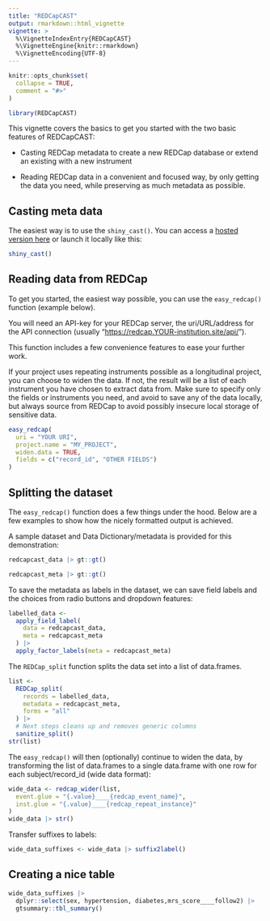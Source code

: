 ```yaml
---
title: "REDCapCAST"
output: rmarkdown::html_vignette
vignette: >
  %\VignetteIndexEntry{REDCapCAST}
  %\VignetteEngine{knitr::rmarkdown}
  %\VignetteEncoding{UTF-8}
---
```


```r
knitr::opts_chunk$set(
  collapse = TRUE,
  comment = "#>"
)
```

```r
library(REDCapCAST)
```

This vignette covers the basics to get you started with the two basic features of REDCapCAST:

-   Casting REDCap metadata to create a new REDCap database or extend an existing with a new instrument

-   Reading REDCap data in a convenient and focused way, by only getting the data you need, while preserving as much metadata as possible.

## Casting meta data

The easiest way is to use the `shiny_cast()`. You can access a [hosted version here](https://agdamsbo.shinyapps.io/redcapcast/) or launch it locally like this:

```r
shiny_cast()
```


## Reading data from REDCap

To get you started, the easiest way possible, you can use the `easy_redcap()` function (example below).

You will need an API-key for your REDCap server, the uri/URL/address for the API connection (usually "<https://redcap.YOUR-institution.site/api/>").

This function includes a few convenience features to ease your further work.

If your project uses repeating instruments possible as a longitudinal project, you can choose to widen the data. If not, the result will be a list of each instrument you have chosen to extract data from. Make sure to specify only the fields or instruments you need, and avoid to save any of the data locally, but always source from REDCap to avoid possibly insecure local storage of sensitive data.

```r
easy_redcap(
  uri = "YOUR URI",
  project.name = "MY_PROJECT",
  widen.data = TRUE,
  fields = c("record_id", "OTHER FIELDS")
)
```

## Splitting the dataset

The `easy_redcap()` function does a few things under the hood. Below are a few examples to show how the nicely formatted output is achieved.

A sample dataset and Data Dictionary/metadata is provided for this demonstration:

```r
redcapcast_data |> gt::gt()
```

```r
redcapcast_meta |> gt::gt()
```

To save the metadata as labels in the dataset, we can save field labels and the choices from radio buttons and dropdown features:

```r
labelled_data <-
  apply_field_label(
    data = redcapcast_data,
    meta = redcapcast_meta
  ) |>
  apply_factor_labels(meta = redcapcast_meta)
```

The `REDCap_split` function splits the data set into a list of data.frames.

```r
list <-
  REDCap_split(
    records = labelled_data,
    metadata = redcapcast_meta,
    forms = "all"
  ) |>
  # Next steps cleans up and removes generic columns
  sanitize_split()
str(list)
```

The `easy_redcap()` will then (optionally) continue to widen the data, by transforming the list of data.frames to a single data.frame with one row for each subject/record_id (wide data format):

```r
wide_data <- redcap_wider(list,
  event.glue = "{.value}____{redcap_event_name}",
  inst.glue = "{.value}____{redcap_repeat_instance}"
)
wide_data |> str()
```

Transfer suffixes to labels:

```r
wide_data_suffixes <- wide_data |> suffix2label()
```

## Creating a nice table

```r
wide_data_suffixes |>
  dplyr::select(sex, hypertension, diabetes,mrs_score____follow2) |>
  gtsummary::tbl_summary()
```
